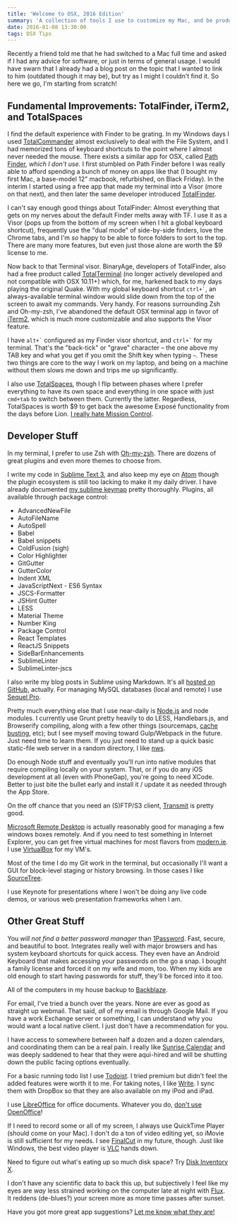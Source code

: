 ```yaml
---
title: 'Welcome to OSX, 2016 Edition'
summary: 'A collection of tools I use to customize my Mac, and be productive as a web developer on a day to day basis.'
date: 2016-01-08 13:30:00
tags: OSX Tips
---
```


Recently a friend told me that he had switched to a Mac full time and asked if I had any advice for software, or just in terms of general usage. I would have swarn that I already had a blog post on the topic that I wanted to link to him (outdated though it may be), but try as I might I couldn't find it. So here we go, I'm starting from scratch!

## Fundamental Improvements: TotalFinder, iTerm2, and TotalSpaces

I find the default experience with Finder to be grating. In my Windows days I used [TotalCommander][tcmd] almost exclusively to deal with the File System, and I had memorized tons of keyboard shortcuts to the point where I almost never needed the mouse. There exists a similar app for OSX, called [Path Finder][pathfinder], _which I don't use._ I first stumbled on Path Finder before I was really able to afford spending a bunch of money on apps like that (I bought my first Mac, a base-model 12" macbook, refurbished, on Black Friday). In the interim I started using a free app that made my terminal into a Visor (more on that next), and then later the same developer introduced [TotalFinder][totalfinder].

I can't say enough good things about TotalFinder: Almost everything that gets on my nerves about the default Finder melts away with TF. I use it as a Visor (pops up from the bottom of my screen when I hit a global keyboard shortcut), frequently use the "dual mode" of side-by-side finders, love the Chrome tabs, and I'm _so_ happy to be able to force folders to sort to the top. There are many more features, but even just those alone are worth the \$9 license to me.

Now back to that Terminal visor. BinaryAge, developers of TotalFinder, also had a free product called [TotalTerminal][totalterminal] (no longer actively developed and not compatible with OSX 10.11+) which, for me, harkened back to my days playing the original Quake. With my global keyboard shortcut <code>ctrl+`</code>, an always-available terminal window would slide down from the top of the screen to await my commands. Very handy. For reasons surrounding Zsh and Oh-my-zsh, I've abandoned the default OSX terminal app in favor of [iTerm2][iterm], which is much more customizable and also supports the Visor feature.

I have <code>alt+&grave;</code> configured as my Finder visor shortcut, and <code>ctrl+&grave;</code> for my terminal. That's the "back-tick" or "grave" character &ndash; the one above my TAB key and what you get if you omit the Shift key when typing `~`. These two things are core to the way I work on my laptop, and being on a machine without them slows me down and trips me up significantly.

I also use [TotalSpaces][totalspaces], though I flip between phases where I prefer everything to have its own space and everything in one space with just `cmd+tab` to switch between them. Currently the latter. Regardless, TotalSpaces is worth \$9 to get back the awesome Exposé functionality from the days before Lion. [I really hate Mission Control][expose].

## Developer Stuff

In my terminal, I prefer to use Zsh with [Oh-my-zsh][omz]. There are dozens of great plugins and even more themes to choose from.

I write my code in [Sublime Text 3][sublime], and also keep my eye on [Atom][atom] though the plugin ecosystem is still too lacking to make it my daily driver. I have already documented [my sublime keymap][keymap] pretty thoroughly. Plugins, all available through package control:

- AdvancedNewFile
- AutoFileName
- AutoSpell
- Babel
- Babel snippets
- ColdFusion (sigh)
- Color Highlighter
- GitGutter
- GutterColor
- Indent XML
- JavaScriptNext - ES6 Syntax
- JSCS-Formatter
- JSHint Gutter
- LESS
- Material Theme
- Number King
- Package Control
- React Templates
- ReactJS Snippets
- SideBarEnhancements
- SublimeLinter
- SublimeLinter-jscs

I also write my blog posts in Sublime using Markdown. It's all [hosted on GitHub][blog], actually. For managing MySQL databases (local and remote) I use [Sequel Pro][sql].

Pretty much everything else that I use near-daily is [Node.js][node] and node modules. I currently use Grunt pretty heavily to do LESS, Handlebars.js, and Browserify compiling, along with a few other things (sourcemaps, [cache busting][cache], etc); but I see myself moving toward Gulp/Webpack in the future. Just need time to learn them. If you just need to stand up a quick basic static-file web server in a random directory, I like [nws][nws].

Do enough Node stuff and eventually you'll run into native modules that require compiling locally on your system. That, or if you do any iOS development at all (even with PhoneGap), you're going to need XCode. Better to just bite the bullet early and install it / update it as needed through the App Store.

On the off chance that you need an (S)FTP/S3 client, [Transmit][transmit] is pretty good.

[Microsoft Remote Desktop][rdp] is actually reasonably good for managing a few windows boxes remotely. And if you need to test something in Internet Explorer, you can get free virtual machines for most flavors from [modern.ie](https://dev.windows.com/en-us/microsoft-edge/tools/vms/mac/). I use [VirtualBox][virtualbox] for my VM's.

Most of the time I do my Git work in the terminal, but occasionally I'll want a GUI for block-level staging or history browsing. In those cases I like [SourceTree][sourcetree].

I use Keynote for presentations where I won't be doing any live code demos, or various web presentation frameworks when I am.

## Other Great Stuff

You _will not find a better password manager_ than [1Password][1p]. Fast, secure, and beautiful to boot. Integrates really well with major browsers and has system keyboard shortcuts for quick access. They even have an Android Keyboard that makes accessing your passwords on the go a snap. I bought a family license and forced it on my wife and mom, too. When my kids are old enough to start having passwords for stuff, they'll be forced into it too.

All of the computers in my house backup to [Backblaze][backblaze].

For email, I've tried a bunch over the years. None are ever as good as straight up webmail. That said, _all_ of my email is through Google Mail. If you have a work Exchange server or something, I can understand why you would want a local native client. I just don't have a recommendation for you.

I have access to somewhere between half a dozen and a dozen calendars, and coordinating them can be a real pain. I really like [Sunrise Calendar][sunrise] and was deeply saddened to hear that they were aqui-hired and will be shutting down the public facing options eventually.

For a basic running todo list I use [Todoist][todoist]. I tried premium but didn't feel the added features were worth it to me. For taking notes, I like [Write][write]. I sync them with DropBox so that they are also available on my iPod and iPad.

I use [LibreOffice][libre] for office documents. Whatever you do, [don't use OpenOffice][notoo]!

If I need to record some or all of my screen, I always use QuickTime Player (should come on your Mac). I don't do a ton of video editing yet, so iMovie is still sufficient for my needs. I see [FinalCut][finalcut] in my future, though. Just like Windows, the best video player is [VLC][vlc] hands down.

Need to figure out what's eating up so much disk space? Try [Disk Inventory X][dix].

I don't have any scientific data to back this up, but subjectively I feel like my eyes are _way_ less strained working on the computer late at night with [Flux][flux]. It reddens (de-blues?) your screen more as more time passes after sunset.

Have you got more great app suggestions? [Let me know what they are!][twitter]

[tcmd]: http://www.ghisler.com/
[pathfinder]: http://www.cocoatech.com/pathfinder/
[totalfinder]: http://totalfinder.binaryage.com/
[totalterminal]: http://totalterminal.binaryage.com/
[iterm]: https://www.iterm2.com/
[totalspaces]: http://totalspaces.binaryage.com/
[expose]: /blog/2011/What-I-HATE-about-OSX-Lion-s-Mission-Control/
[omz]: http://ohmyz.sh/
[sublime]: http://www.sublimetext.com/3
[atom]: https://atom.io/
[keymap]: /blog/2013/My-Sublime-Keymap-Common-KB-Shortcuts/
[sql]: http://www.sequelpro.com/
[blog]: https://github.com/atuttle/blog
[node]: https://nodejs.org/
[cache]: http://adamtuttle.codes/modern-cache-busting-for-the-platforms-of-yeasteryear/
[nws]: https://github.com/knpwrs/nws
[transmit]: https://panic.com/transmit/
[rdp]: https://itunes.apple.com/us/app/microsoft-remote-desktop/id715768417?mt=12
[virtualbox]: https://www.virtualbox.org/wiki/Downloads
[sourcetree]: https://www.sourcetreeapp.com/
[1p]: https://agilebits.com/onepassword
[backblaze]: https://www.backblaze.com/
[sunrise]: https://calendar.sunrise.am/
[todoist]: https://en.todoist.com/
[write]: http://writeapp.net/mac/
[libre]: https://www.libreoffice.org/
[notoo]: http://www.theguardian.com/technology/askjack/2015/sep/03/switch-openoffice-libreoffice-or-microsoft-office
[finalcut]: http://www.apple.com/final-cut-pro/
[vlc]: http://www.videolan.org/vlc/index.html
[dix]: http://www.derlien.com/
[flux]: https://justgetflux.com/
[twitter]: https://twitter.com/adamtuttle
